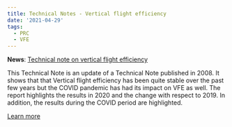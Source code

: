 ```yaml
---
title: Technical Notes - Vertical flight efficiency
date: '2021-04-29'
tags:
  - PRC
  - VFE
---
```


**News**: [Technical note on vertical flight efficiency][cri]<br> 

This Technical Note is an update of a Technical Note published in 2008. It shows that that Vertical flight efficiency has been quite stable over the past few years but the COVID pandemic has had its impact on VFE as well. The report highlights the results in 2020 and the change with respect to 2019. In addition, the results during the COVID period are highlighted.

<a href="/publications/studies/2021_04_29_tn_vfe" class="btn btn-primary" role="button"> Learn more </a>


[cri]: /publications/studies/2021_04_29_tn_vfe "Technical note on vertical flight efficiency"